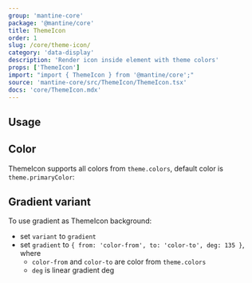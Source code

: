 ```yaml
---
group: 'mantine-core'
package: '@mantine/core'
title: ThemeIcon
order: 1
slug: /core/theme-icon/
category: 'data-display'
description: 'Render icon inside element with theme colors'
props: ['ThemeIcon']
import: "import { ThemeIcon } from '@mantine/core';"
source: 'mantine-core/src/ThemeIcon/ThemeIcon.tsx'
docs: 'core/ThemeIcon.mdx'
---
```



## Usage

<Demo data={ThemeIconDemos.configurator} />

## Color

ThemeIcon supports all colors from `theme.colors`,
default color is `theme.primaryColor`:

<Demo data={ThemeIconDemos.colors} />

## Gradient variant

To use gradient as ThemeIcon background:

- set `variant` to `gradient`
- set `gradient` to `{ from: 'color-from', to: 'color-to', deg: 135 }`, where
  - `color-from` and `color-to` are color from `theme.colors`
  - `deg` is linear gradient deg

<Demo data={ThemeIconDemos.gradient} />
